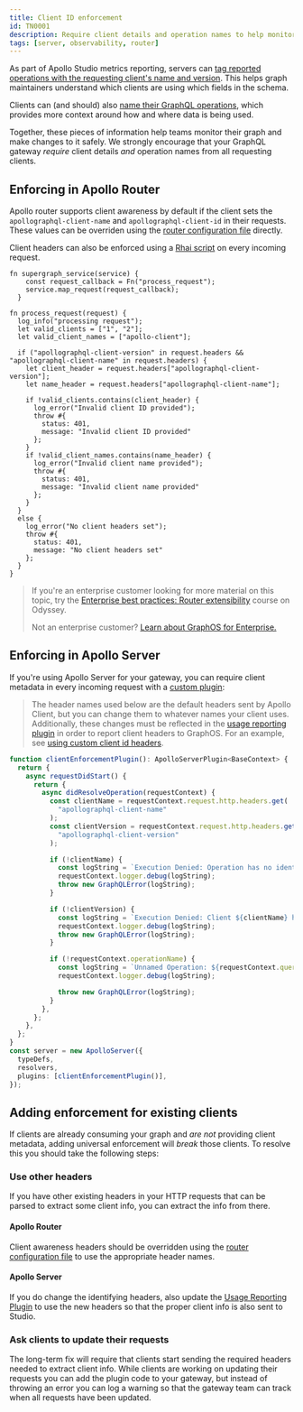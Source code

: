 ```yaml
---
title: Client ID enforcement
id: TN0001
description: Require client details and operation names to help monitor schema usage
tags: [server, observability, router]
---
```


As part of Apollo Studio metrics reporting, servers can [tag reported operations with the requesting client's name and version](/graphos/metrics/client-awareness). This helps graph maintainers understand which clients are using which fields in the schema.

Clients can (and should) also [name their GraphQL operations](/react/data/operation-best-practices/#name-all-operations), which provides more context around how and where data is being used.

Together, these pieces of information help teams monitor their graph and make changes to it safely. We strongly encourage that your GraphQL gateway _require_ client details _and_ operation names from all requesting clients.

## Enforcing in Apollo Router

Apollo router supports client awareness by default if the client sets the `apollographql-client-name` and `apollographql-client-id` in their requests. These values can be overriden using the [router configuration file](/router/managed-federation/client-awareness/) directly.

Client headers can also be enforced using a [Rhai script](/router/customizations/rhai) on every incoming request. 

```rhai title="client-id.rhai"
fn supergraph_service(service) {
    const request_callback = Fn("process_request");
    service.map_request(request_callback);
  }

fn process_request(request) {
  log_info("processing request");
  let valid_clients = ["1", "2"];
  let valid_client_names = ["apollo-client"];

  if ("apollographql-client-version" in request.headers && "apollographql-client-name" in request.headers) {
    let client_header = request.headers["apollographql-client-version"];
    let name_header = request.headers["apollographql-client-name"];
  
    if !valid_clients.contains(client_header) {
      log_error("Invalid client ID provided");
      throw #{
        status: 401,
        message: "Invalid client ID provided"
      };
    }
    if !valid_client_names.contains(name_header) {
      log_error("Invalid client name provided");
      throw #{
        status: 401,
        message: "Invalid client name provided"
      };
    }
  }
  else {
    log_error("No client headers set");
    throw #{
      status: 401,
      message: "No client headers set"
    };
  }    
}
```

> If you're an enterprise customer looking for more material on this topic, try the [Enterprise best practices: Router extensibility](https://www.apollographql.com/tutorials/router-extensibility) course on Odyssey.
>
> Not an enterprise customer? [Learn about GraphOS for Enterprise.](https://www.apollographql.com/pricing/)

## Enforcing in Apollo Server

If you're using Apollo Server for your gateway, you can require client metadata in every incoming request with a [custom plugin](/apollo-server/integrations/plugins/):

> The header names used below are the default headers sent by Apollo Client, but you can change them to whatever names your client uses. Additionally, these changes must be reflected in the [usage reporting plugin](/apollo-server/api/plugin/usage-reporting/#generateclientinfo) in order to report client headers to GraphOS. For an example, see [using custom client id headers](/apollo-server/monitoring/metrics#using-custom-headers).

<MultiCodeBlock>

```ts title="index.ts"
function clientEnforcementPlugin(): ApolloServerPlugin<BaseContext> {
  return {
    async requestDidStart() {
      return {
        async didResolveOperation(requestContext) {
          const clientName = requestContext.request.http.headers.get(
            "apollographql-client-name"
          );
          const clientVersion = requestContext.request.http.headers.get(
            "apollographql-client-version"
          );

          if (!clientName) {
            const logString = `Execution Denied: Operation has no identified client`;
            requestContext.logger.debug(logString);
            throw new GraphQLError(logString);
          }

          if (!clientVersion) {
            const logString = `Execution Denied: Client ${clientName} has no identified version`;
            requestContext.logger.debug(logString);
            throw new GraphQLError(logString);
          }

          if (!requestContext.operationName) {
            const logString = `Unnamed Operation: ${requestContext.queryHash}. All operations must be named`;
            requestContext.logger.debug(logString);

            throw new GraphQLError(logString);
          }
        },
      };
    },
  };
}
const server = new ApolloServer({
  typeDefs,
  resolvers,
  plugins: [clientEnforcementPlugin()],
});
```
</MultiCodeBlock>

## Adding enforcement for existing clients

If clients are already consuming your graph and _are not_ providing client metadata, adding universal enforcement will _break_ those clients. To resolve this you should take the following steps:

### Use other headers

If you have other existing headers in your HTTP requests that can be parsed to extract some client info, you can extract the info from there.

#### Apollo Router
Client awareness headers should be overridden using the [router configuration file](/router/managed-federation/client-awareness/#overriding-client-awareness-headers) to use the appropriate header names.

#### Apollo Server
If you do change the identifying headers, also update the [Usage Reporting Plugin](/apollo-server/api/plugin/usage-reporting) to use the new headers so that the proper client info is also sent to Studio.

### Ask clients to update their requests

The long-term fix will require that clients start sending the required headers needed to extract client info. While clients are working on updating their requests you can add the plugin code to your gateway, but instead of throwing an error you can log a warning so that the gateway team can track when all requests have been updated.
